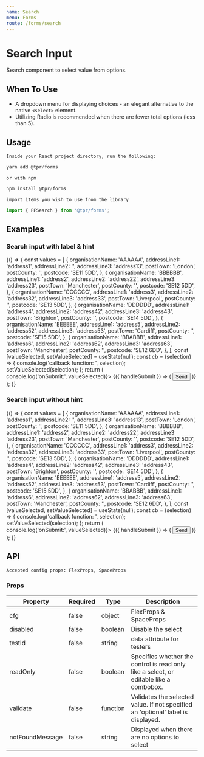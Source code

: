 ```yaml
---
name: Search
menu: Forms
route: /forms/search
---
```



# Search Input

Search component to select value from options.

## When To Use

- A dropdown menu for displaying choices - an elegant alternative to the native `<select>` element.
- Utilizing Radio is recommended when there are fewer total options (less than 5).

## Usage

`Inside your React project directory, run the following:`

```js
yarn add @tpr/forms
```

`or with npm`

```js
npm install @tpr/forms
```

`import items you wish to use from the library`

```js
import { FFSearch } from '@tpr/forms';
```

## Examples

### Search input with label & hint

<Playground>
	{() => {
		const values = [
			{
				organisationName: 'AAAAAA',
				addressLine1: 'address1',
				addressLine2: '',
				addressLine3: 'address13',
				postTown: 'London',
				postCounty: '',
				postcode: 'SE11 5DD',
			},
			{
				organisationName: 'BBBBBB',
				addressLine1: 'address2',
				addressLine2: 'address22',
				addressLine3: 'address23',
				postTown: 'Manchester',
				postCounty: '',
				postcode: 'SE12 5DD',
			},
			{
				organisationName: 'CCCCCC',
				addressLine1: 'address3',
				addressLine2: 'address32',
				addressLine3: 'address33',
				postTown: 'Liverpool',
				postCounty: '',
				postcode: 'SE13 5DD',
			},
			{
				organisationName: 'DDDDDD',
				addressLine1: 'address4',
				addressLine2: 'address42',
				addressLine3: 'address43',
				postTown: 'Brighton',
				postCounty: '',
				postcode: 'SE14 5DD',
			},
			{
				organisationName: 'EEEEEE',
				addressLine1: 'address5',
				addressLine2: 'address52',
				addressLine3: 'address53',
				postTown: 'Cardiff',
				postCounty: '',
				postcode: 'SE15 5DD',
			},
			{
				organisationName: 'BBABBB',
				addressLine1: 'address6',
				addressLine2: 'address62',
				addressLine3: 'address63',
				postTown: 'Manchester',
				postCounty: '',
				postcode: 'SE12 6DD',
			},
		];
		const [valueSelected, setValueSelected] = useState(null);
		const cb = (selection) => {
			console.log('callback function: ', selection);
			setValueSelected(selection);
		};
		return (
			<Form onSubmit={() => console.log('onSubmit:', valueSelected)}>
				{({ handleSubmit }) => (
					<form onSubmit={handleSubmit}>
						<FFSearch
							name="accessible-search"
							label="Search Organisation"
							hint="Search by organisation name."
							inputWidth={5}
							options={values}
							keyValue="organisationName"
							readOnly={true}
							required={true}
							callback={cb}
						/>
						<input type="submit" value="Send" style={{ marginTop: '20px' }} />
					</form>
				)}
			</Form>
		);
	}}
</Playground>

### Search input without hint

<Playground>
	{() => {
		const values = [
			{
				organisationName: 'AAAAAA',
				addressLine1: 'address1',
				addressLine2: '',
				addressLine3: 'address13',
				postTown: 'London',
				postCounty: '',
				postcode: 'SE11 5DD',
			},
			{
				organisationName: 'BBBBBB',
				addressLine1: 'address2',
				addressLine2: 'address22',
				addressLine3: 'address23',
				postTown: 'Manchester',
				postCounty: '',
				postcode: 'SE12 5DD',
			},
			{
				organisationName: 'CCCCCC',
				addressLine1: 'address3',
				addressLine2: 'address32',
				addressLine3: 'address33',
				postTown: 'Liverpool',
				postCounty: '',
				postcode: 'SE13 5DD',
			},
			{
				organisationName: 'DDDDDD',
				addressLine1: 'address4',
				addressLine2: 'address42',
				addressLine3: 'address43',
				postTown: 'Brighton',
				postCounty: '',
				postcode: 'SE14 5DD',
			},
			{
				organisationName: 'EEEEEE',
				addressLine1: 'address5',
				addressLine2: 'address52',
				addressLine3: 'address53',
				postTown: 'Cardiff',
				postCounty: '',
				postcode: 'SE15 5DD',
			},
			{
				organisationName: 'BBABBB',
				addressLine1: 'address6',
				addressLine2: 'address62',
				addressLine3: 'address63',
				postTown: 'Manchester',
				postCounty: '',
				postcode: 'SE12 6DD',
			},
		];
		const [valueSelected, setValueSelected] = useState(null);
		const cb = (selection) => {
			console.log('callback function: ', selection);
			setValueSelected(selection);
		};
		return (
			<Form onSubmit={() => console.log('onSubmit:', valueSelected)}>
				{({ handleSubmit }) => (
					<form onSubmit={handleSubmit}>
						<FFSearch
							name="accessible-search"
							label="Search Organisation"
							inputWidth={5}
							options={values}
							keyValue="organisationName"
							readOnly={true}
							required={true}
							callback={cb}
						/>
						<input type="submit" value="Send" style={{ marginTop: '20px' }} />
					</form>
				)}
			</Form>
		);
	}}
</Playground>

## API

```
Accepted config props: FlexProps, SpaceProps
```

### Props

| Property        | Required | Type     | Description                                                                            |
| --------------- | -------- | -------- | -------------------------------------------------------------------------------------- |
| cfg             | false    | object   | FlexProps & SpaceProps                                                                 |
| disabled        | false    | boolean  | Disable the select                                                                     |
| testId          | false    | string   | data attribute for testers                                                             |
| readOnly        | false    | boolean  | Specifies whether the control is read only like a select, or editable like a combobox. |
| validate        | false    | function | Validates the selected value. If not specified an 'optional' label is displayed.       |
| notFoundMessage | false    | string   | Displayed when there are no options to select                                          |
